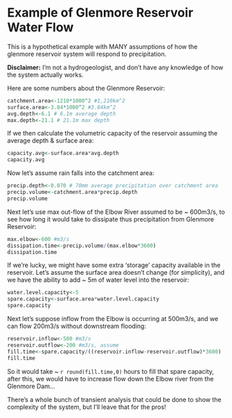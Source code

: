 Example of Glenmore Reservoir Water Flow
========================================================

This is a hypothetical example with MANY assumptions of how the glenmore reservoir system will respond to precipitation.

**Disclaimer:** I'm not a hydrogeologist, and don't have any knowledge of how the system actually works.

Here are some numbers about the Glenmore Reservoir:
```r
catchment.area<-1210*1000^2 #1,210km^2
surface.area<-3.84*1000^2 #3.84km^2
avg.depth<-6.1 # 6.1m average depth
max.depth<-21.1 # 21.1m max depth
```


If we then calculate the volumetric capacity of the reservoir assuming the average depth & surface area:
```r
capacity.avg<-surface.area*avg.depth 
capacity.avg
```

Now let's assume rain falls into the catchment area:
```r
precip.depth<-0.070 # 70mm average precipitation over catchment area
precip.volume<-catchment.area*precip.depth
precip.volume
```

Next let's use max out-flow of the Elbow River assumed to be ~ 600m3/s, to see how long it would take to dissipate
thus precipitation from Glenmore Reservoir:
```r
max.elbow<-600 #m3/s
dissipation.time<-precip.volume/(max.elbow*3600)
dissipation.time
```

If we're lucky, we might have some extra 'storage' capacity available in the reservoir. Let's assume the surface area
doesn't change (for simplicity), and we have the ability to add ~ 5m of water level into the reservoir:
```r
water.level.capacity<-5
spare.capacity<-surface.area*water.level.capacity
spare.capacity
```

Next let's suppose inflow from the Elbow is occurring at 500m3/s, and we can flow 200m3/s without downstream flooding:
```r
reservoir.inflow<-500 #m3/s
reservoir.outflow<-200 #m3/s, assume
fill.time<-spare.capacity/((reservoir.inflow-reservoir.outflow)*3600)
fill.time
```
So it would take ~ `r round(fill.time,0)` hours to fill that spare capacity, after this, we would have to increase flow down the Elbow river from the Glenmore Dam... 

There's a whole bunch of transient analysis that could be done to show the complexity of the system, but I'll leave that for the pros!
